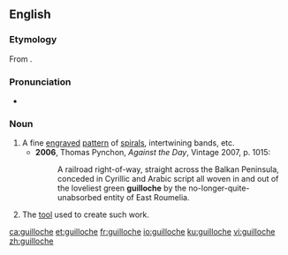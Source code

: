 ==English==
{{wikipedia}}

===Etymology===
From {{etyl|fr|en}} {{term|guilloche|lang=fr}}.

===Pronunciation===
* {{IPA|/ɡɪˈlɒʃ/|lang=en}}

===Noun===
{{en-noun}}

# A fine [[engrave]]d [[pattern]] of [[spiral]]s, intertwining bands, etc.
#* '''2006''', Thomas Pynchon, ''Against the Day'', Vintage 2007, p. 1015:
#*: A railroad right-of-way, straight across the Balkan Peninsula, conceded in Cyrillic and Arabic script all woven in and out of the loveliest green '''guilloche''' by the no-longer-quite-unabsorbed entity of East Roumelia.
# The [[tool]] used to create such work.

[[ca:guilloche]]
[[et:guilloche]]
[[fr:guilloche]]
[[io:guilloche]]
[[ku:guilloche]]
[[vi:guilloche]]
[[zh:guilloche]]